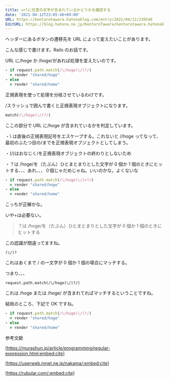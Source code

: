 ```yaml
---
title: urlに任意の文字が含まれているかどうかを確認する
date: '2021-04-12T23:05:46+09:00'
URL: https://kentarotawara.hatenablog.com/entry/2021/04/12/230546
EditURL: https://blog.hatena.ne.jp/KentaroTawara/kentarotawara.hatenablog.com/atom/entry/26006613715414348
---
```


ヘッダーにあるボタンの遷移先を URL によって変えたいことがあります。

こんな感じで書けます。Rails のお話です。

URL に/hoge か /hoge/があれば処理を変えたいのです。

```ruby
- if request.path.match(/\/hoge(\/)?/)
  = render "shared/hoge"
- else
  = render "shared/home"
```

正規表現を使って処理を分岐させているわけです。

/スラッシュで囲んで書くと正規表現オブジェクトになります。

```ruby
match(/\/hoge(\/)?/)
```

ここの部分で URL に/hoge が含まれているかを判定しています。

・\ は直後の正規表現記号をエスケープする。これないと //hoge ってなって、最初のふたつ目の/までを正規表現オブジェクトとしてしまう。

・(\/)はおなじく/を正規表現オブジェクトの終わりとしないため

・？は /hoge/を（たぶん）ひとまとまりとした文字が 0 個か 1 個のときにヒットする、、、あれ、、、０個じゃだめじゃね。いいのかな。よくないな

```ruby
- if request.path.match(/\/hoge(\/)+?/)
  = render "shared/hoge"
- else
  = render "shared/home"
```

こっちが正解かな。

いや+は必要ない。

> ？は /hoge/を（たぶん）ひとまとまりとした文字が 0 個か 1 個のときにヒットする

この認識が間違ってますね。

```
(\/)?
```

これはあくまで / の一文字が 0 個か 1 個の場合にマッチする。

つまり、、、

```
request.path.match(/\/hoge(\/)?/)
```

これは
/hoge または /hoge/ が含まれてればマッチするということですね。

結局のところ、下記で OK ですね。

```ruby
- if request.path.match(/\/hoge(\/)?/)
  = render "shared/hoge"
- else
  = render "shared/home"
```

参考文献

[https://murashun.jp/article/programming/regular-expression.html:embed:cite]

[https://userweb.mnet.ne.jp/nakama/:embed:cite]

[https://rubular.com/:embed:cite]
